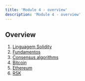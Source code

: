 ```yaml
---
title: 'Module 4 - overview'
description: 'Module 4 - overview'
---
```


## Overview

1. [Linguagem Solidity](/courses/dev/04/solidity)
2. [Fundamentos](/courses/dev/03/fundamentals)
3. [Consensus algorithms](/courses/dev/03/consensus-algorithms)
4. [Bitcoin](/courses/dev/03/bitcoin)
5. [Ethereum](/courses/dev/03/ethereum)
6. [RSK](/courses/dev/03/RSK)

